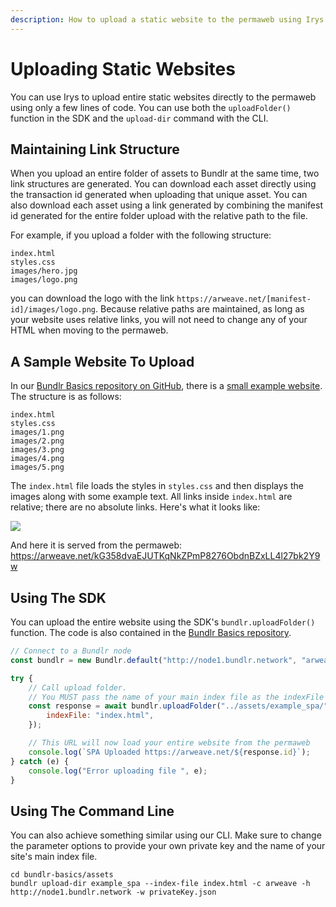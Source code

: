 ```yaml
---
description: How to upload a static website to the permaweb using Irys
---
```


# Uploading Static Websites

You can use Irys to upload entire static websites directly to the permaweb using only a few lines of code. You can use both the `uploadFolder()` function in the SDK and the `upload-dir` command with the CLI.

## Maintaining Link Structure

When you upload an entire folder of assets to Bundlr at the same time, two link structures are generated. You can download each asset directly using the transaction id generated when uploading that unique asset. You can also download each asset using a link generated by combining the manifest id generated for the entire folder upload with the relative path to the file.

For example, if you upload a folder with the following structure:

```
index.html
styles.css
images/hero.jpg
images/logo.png
```

you can download the logo with the link `https://arweave.net/[manifest-id]/images/logo.png`. Because relative paths are maintained, as long as your website uses relative links, you will not need to change any of your HTML when moving to the permaweb.

## A Sample Website To Upload

In our [Bundlr Basics repository on GitHub](https://github.com/Bundlr-Network/bundlr-basics), there is a [small example website](https://github.com/Bundlr-Network/bundlr-basics/tree/master/assets/example_spa). The structure is as follows:

```
index.html
styles.css
images/1.png
images/2.png
images/3.png
images/4.png
images/5.png
```

The `index.html` file loads the styles in `styles.css` and then displays the images along with some example text. All links inside `index.html` are relative; there are no absolute links. Here's what it looks like:

![](/img/code-assets/llama-website.png)

And here it is served from the permaweb: https://arweave.net/kG358dvaEJUTKqNkZPmP8276ObdnBZxLL4l27bk2Y9w

## Using The SDK

You can upload the entire website using the SDK's `bundlr.uploadFolder()` function. The code is also contained in the [Bundlr Basics repository](https://github.com/Bundlr-Network/bundlr-basics/blob/master/scripts/spa-uploader.js).

```js
// Connect to a Bundlr node
const bundlr = new Bundlr.default("http://node1.bundlr.network", "arweave", privateKey);

try {
	// Call upload folder.
	// You MUST pass the name of your main index file as the indexFile parameter
	const response = await bundlr.uploadFolder("../assets/example_spa/", {
		indexFile: "index.html",
	});

	// This URL will now load your entire website from the permaweb
	console.log(`SPA Uploaded https://arweave.net/${response.id}`);
} catch (e) {
	console.log("Error uploading file ", e);
}
```

## Using The Command Line

You can also achieve something similar using our CLI. Make sure to change the parameter options to provide your own private key and the name of your site's main index file.

```console
cd bundlr-basics/assets
bundlr upload-dir example_spa --index-file index.html -c arweave -h http://node1.bundlr.network -w privateKey.json

```
